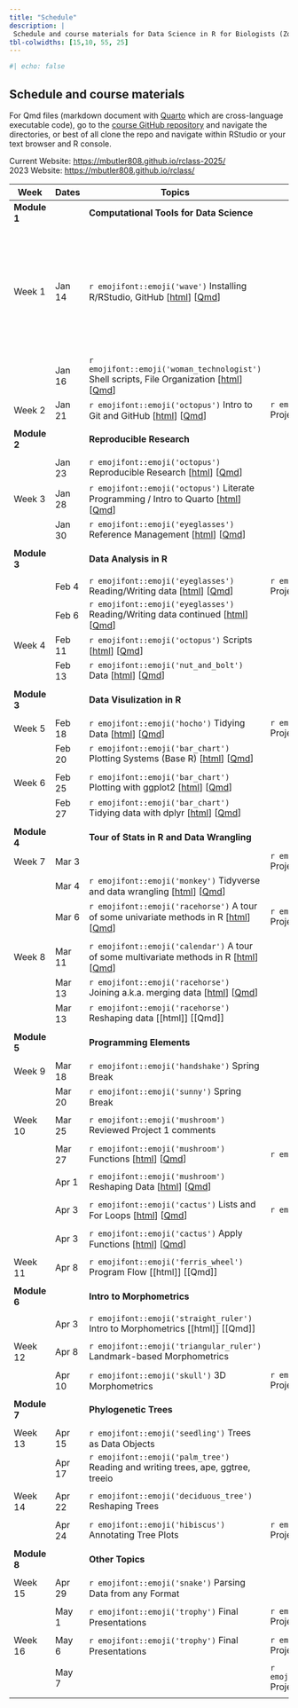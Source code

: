 ```yaml
---
title: "Schedule"
description: |
 Schedule and course materials for Data Science in R for Biologists (Zool 710 Spring 2025).
tbl-colwidths: [15,10, 55, 25]
---
```

```r
#| echo: false
```

## Schedule and course materials

For Qmd files (markdown document with [Quarto](https://quarto.org/docs/authoring/markdown-basics.html) which are cross-language executable code), go to the [course GitHub repository](https://github.com/mbutler808/mbutler808.github.io/) and navigate the directories, or best of all clone the repo and navigate within RStudio or your text browser and R console.  

Current Website: <https://mbutler808.github.io/rclass-2025/>   
2023 Website: <https://mbutler808.github.io/rclass/>

::: column-page
| Week         | Dates   | Topics | Projects |     |
|---------------|---------------|---------------|---------------|---------------|
| **Module 1** |         | **Computational Tools for Data Science** |||
||||||
| Week 1       | Jan 14  | `r emojifont::emoji('wave')` Installing R/RStudio, GitHub \[[html](posts/2025-01-14-the-big-picture/)\] \[[Qmd](https://github.com/mbutler808/rclass-2025/tree/main/posts/2025-01-14-the-big-picture/index.qmd)\] |  | Watch \[[rest of podcast starting at 4:00](https://youtu.be/wzPRpyoNaa8?si=TKoTToGX2eRRmjzN)\] R manual \[[2.1, 2.2, 2.3, 2.6](https://cloud.r-project.org/doc/manuals/r-release/R-intro.html#Simple-manipulations_003b-numbers-and-vectors)\]|
|              | Jan 16  | `r emojifont::emoji('woman_technologist')` Shell scripts, File Organization \[[html](posts/2025-01-16-your-computer-filesystems/index.qmd)\] \[[Qmd](https://github.com/mbutler808/rclass-2025/tree/main/posts/2025-01-16-your-computer-filesystems/index.qmd)\] |||
| Week 2       | Jan 21 | `r emojifont::emoji('octopus')`  Intro to Git and GitHub \[[html](posts/2025-01-21-intro-git-github/index.qmd)\] \[[Qmd](https://github.com/mbutler808/rclass-2025/tree/main/posts/2025-01-21-intro-git-github/index.qmd)\] |  `r emojifont::emoji('palm_tree')` Project 0 \[[html](projects/2025-01-14-project-0/index.qmd)\] \[[Qmd](https://github.com/mbutler808/mbutler808.github.io/blob/main/projects/2025-01-14-project-0/index.qmd)\]  | |
||||||
| **Module 2** |         | **Reproducible Research** |||
||||||
|        | Jan 23 | `r emojifont::emoji('octopus')` Reproducible Research \[[html](posts/2025-01-23-reproducible-research/index.qmd)\] \[[Qmd](https://github.com/mbutler808/rclass-2025/tree/main/posts/2025-01-23-reproducible-research/index.qmd)\]  |||
| Week 3 | Jan 28 | `r emojifont::emoji('octopus')` Literate Programming / Intro to Quarto \[[html](posts/2025-01-28-intro-quarto/index.qmd)\] \[[Qmd](https://github.com/mbutler808/rclass-2025/tree/main/posts/2025-01-28-intro-quarto/index.qmd)\]|||
|              | Jan 30 | `r emojifont::emoji('eyeglasses')` Reference Management \[[html](posts/2025-01-30-reference-management/index.qmd)\] \[[Qmd](https://github.com/mbutler808/rclass-2025/tree/main/posts/2025-01-30-reference-management/index.qmd)\]  | ||
||||||
| **Module 3** |         | **Data Analysis in R ** |||
||||||
|              | Feb 4 | `r emojifont::emoji('eyeglasses')` Reading/Writing data \[[html](posts/2025-02-04-reading-data/index.qmd)\] \[[Qmd](https://github.com/mbutler808/rclass-2025/tree/main/posts/2025-02-04-reading-data/index.qmd)\]| `r emojifont::emoji('fallen_leaf')` Project 0 due | |
|              | Feb 6 | `r emojifont::emoji('eyeglasses')` Reading/Writing data continued \[[html](posts/2025-02-04-reading-data/index.qmd)\] \[[Qmd](https://github.com/mbutler808/rclass-2025/tree/main/posts/2025-02-04-reading-data/index.qmd)\]  | ||
| Week 4       | Feb 11  | `r emojifont::emoji('octopus')` Scripts \[[html](posts/2025-02-11-scripts/index.qmd)\] \[[Qmd](https://github.com/mbutler808/rclass-2025/tree/main/posts/2025-02-11-scripts/index.qmd)\] | | |
|              | Feb 13 | `r emojifont::emoji('nut_and_bolt')` Data \[[html](posts/2025-02-13-data/index.qmd)\] \[[Qmd](https://github.com/mbutler808/rclass-2025/tree/main/posts/2025-02-13-data/index.qmd)\] | | |
||||||
| **Module 3** |         | **Data Visulization in R** | | |
||||||
|  Week 5        | Feb 18 | `r emojifont::emoji('hocho')` Tidying Data \[[html](posts/2025-02-18-tidying-exploring-data/index.qmd)\] \[[Qmd](https://github.com/mbutler808/rclass-2025/tree/main/posts/2025-02-18-tidying-exploring-data/index.qmd)\] | `r emojifont::emoji('seedling')` Project 1 assigned ||
|              | Feb 20 | `r emojifont::emoji('bar_chart')` Plotting Systems (Base R) \[[html](posts/2025-02-20-plotting-systems/index.qmd)\] \[[Qmd](https://github.com/mbutler808/rclass-2025/tree/main/posts/2025-02-20-plotting-systems/index.qmd)\] |  |     |
||||||
| Week 6       | Feb 25 | `r emojifont::emoji('bar_chart')` Plotting with ggplot2 \[[html](posts/2025-02-25-ggplot2/index.qmd)\] \[[Qmd](https://github.com/mbutler808/rclass-2025/tree/main/posts/2025-02-02-25-ggplot2/index.qmd)\]| | |
|              |  Feb 27 | `r emojifont::emoji('bar_chart')` Tidying data with dplyr \[[html](posts/2025-02-27-dplyr/index.qmd)\] \[[Qmd](https://github.com/mbutler808/rclass-2025/tree/main/posts/2025-02-27-dplyr/index.qmd)\]|  | |
||||||
| **Module 4** |         | **Tour of Stats in R and Data Wrangling** |||
| Week 7 | Mar 3 ||`r emojifont::emoji('fallen_leaf')` Project 1 due||
|        | Mar 4 | `r emojifont::emoji('monkey')` Tidyverse and data wrangling \[[html](posts/2025-02-27-dplyr/index.qmd)\] \[[Qmd](https://github.com/mbutler808/rclass-2025/tree/main/posts/2025-02-27-dplyr/index.qmd)\] | |
|              | Mar 6  | `r emojifont::emoji('racehorse')`  A tour of some univariate methods in R \[[html](posts/2025-03-06-univariate/index.qmd)\] \[[Qmd](https://github.com/mbutler808/rclass-2025/tree/main/posts/2025-03-06-univariate/index.qmd)\]  | `r emojifont::emoji('seedling')` Project 2 assigned ||
||||||
| Week 8       | Mar 11 | `r emojifont::emoji('calendar')` A tour of some multivariate methods in R \[[html](posts/2025-03-11-multivariate/index.qmd)\] \[[Qmd](https://github.com/mbutler808/rclass-2025/tree/main/posts/2025-03-11-multivariate/index.qmd)\] | | |
|              | Mar 13 | `r emojifont::emoji('racehorse')` Joining a.k.a. merging data \[[html](posts/2025-03-13-joining-data/index.qmd)\] \[[Qmd](https://github.com/mbutler808/rclass-2025/tree/main/posts/2025-03-13-joining-data/index.qmd)\] | | |
|              | Mar 13 | `r emojifont::emoji('racehorse')` Reshaping data \[[html]\] \[[Qmd]\] |  | |
||||||
| **Module 5** |         | **Programming Elements** | | |
||||||
| Week 9       | Mar 18 | `r emojifont::emoji('handshake')` Spring Break |||
|              | Mar 20 | `r emojifont::emoji('sunny')` Spring Break |||
||||||
| Week 10      | Mar 25 | `r emojifont::emoji('mushroom')` Reviewed Project 1 comments | | |
||||||
|              | Mar 27   | `r emojifont::emoji('mushroom')` Functions \[[html](posts/2025-03-27-functions/index.qmd)\] \[[Qmd](https://github.com/mbutler808/rclass-2025/tree/main/posts/2025-03-27-functions/index.qmd)\] | `r emojifont::emoji('fallen_leaf')` | |
||||||
|            | Apr 1  | `r emojifont::emoji('mushroom')` Reshaping Data \[[html](posts/2025-03-27-reshaping-data/index.qmd)\] \[[Qmd](https://github.com/mbutler808/rclass-2025/tree/main/posts/2025-03-27-reshaping-data/index.qmd)\] | | |
||||||
|              | Apr 3  | `r emojifont::emoji('cactus')` Lists and For Loops \[[html](posts/2025-04-03-lists-loops/index.qmd)\] \[[Qmd](https://github.com/mbutler808/rclass-2025/tree/main/posts/2025-04-03-lists-loops/index.qmd)\] | `r emojifont::emoji('fallen_leaf')` | |
||||||
|              | Apr 3   | `r emojifont::emoji('cactus')` Apply Functions \[[html](posts/2025-04-03-apply/index.qmd)\] \[[Qmd](https://github.com/mbutler808/rclass-2025/tree/main/posts/2025-04-03-apply/index.qmd)\]|   | |
||||||
| Week 11      | Apr 8   | `r emojifont::emoji('ferris_wheel')` Program Flow  \[[html]\] \[[Qmd]\]|||
||||||
| **Module 6** |         | **Intro to Morphometrics** | | |
||||||
|              | Apr 3   | `r emojifont::emoji('straight_ruler')` Intro to Morphometrics \[[html]\] \[[Qmd]\]|||
||||||
|  Week 12     | Apr 8  | `r emojifont::emoji('triangular_ruler')` Landmark-based Morphometrics |||
||||||
|              | Apr 10  | `r emojifont::emoji('skull')` 3D Morphometrics |`r emojifont::emoji('chestnut')` Project 3 data check due||
||||||
| **Module 7** |         | **Phylogenetic Trees** | | |
||||||
| Week 13      | Apr 15 | `r emojifont::emoji('seedling')` Trees as Data Objects |  | |
|              | Apr 17  | `r emojifont::emoji('palm_tree')` Reading and writing trees, ape, ggtree, treeio |||
||||||
| Week 14      | Apr 22 | `r emojifont::emoji('deciduous_tree')` Reshaping Trees |||
||||||
|              | Apr 24 | `r emojifont::emoji('hibiscus')` Annotating Tree Plots |`r emojifont::emoji('memo')` Project 3 peer review due||
||||||
| **Module 8** |         | **Other Topics** | | |
||||||
| Week 15      | Apr 29  | `r emojifont::emoji('snake')` Parsing Data from any Format |||
||||||
|              | May 1  | `r emojifont::emoji('trophy')` Final Presentations | `r emojifont::emoji('bouquet')` Project 3 presentation (in class) | |
||||||
|  Week 16     | May 6  | `r emojifont::emoji('trophy')` Final Presentations | `r emojifont::emoji('bouquet')` Project 3 presentation (in class) | |
||||||
|              | May 7  |  | `r emojifont::emoji('confetti_ball')` Project 3 due | |
||||||
:::





